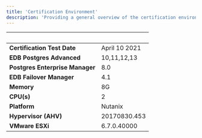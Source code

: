 ```yaml
---
title: 'Certification Environment'
description: 'Providing a general overview of the certification environment used in the implementation of AHX'
---
```


|  &nbsp;    | &nbsp; |
| ----------- | ----------- |
| **Certification Test Date**      | April 10 2021       |
| **EDB Postgres Advanced**  |  10,11,12,13     |
| **Postgres Enterprise Manager**      |  8.0      |
| **EDB Failover Manager**      |  4.1      |
| **Memory**   |  8G      |
| **CPU(s)**   |  2    |
| **Platform**  | Nutanix     |
| **Hypervisor (AHV)**  |  20170830.453    |
| **VMware ESXi**  |  6.7.0.40000    |